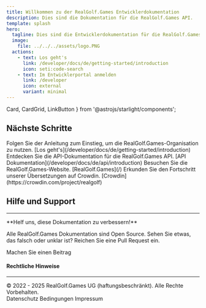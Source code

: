 ```yaml
---
title: Willkommen zu der RealGolf.Games Entwicklerdokumentation
description: Dies sind die Dokumentation für die RealGolf.Games API.
template: splash
hero:
  tagline: Dies sind die Entwicklerdokumentation für die RealGolf.Games API.
  image:
    file: ../../../assets/logo.PNG
  actions:
    - text: Los geht's
      link: /developer/docs/de/getting-started/introduction
      icon: seti:code-search
    - text: Im Entwicklerportal anmelden
      link: /developer
      icon: external
      variant: minimal
---
```


  Card,
  CardGrid,
  LinkButton
} from '@astrojs/starlight/components';

## Nächste Schritte

<CardGrid stagger>
  <Card title="Los geht's" icon="seti:code-search">
    Folgen Sie der Anleitung zum Einstieg, um die
    RealGolf.Games-Organisation zu nutzen. [Los
    geht's](/developer/docs/de/getting-started/introduction)
  </Card>
  <Card title="API" icon="open-book">
    Entdecken Sie die API-Dokumentation für die RealGolf.Games API.
    [API Dokumentation](/developer/docs/de/api/introduction)
  </Card>
  <Card title="RealGolf.Games" icon="external">
    Besuchen Sie die RealGolf.Games-Website. [RealGolf.Games](/)
  </Card>
  <Card title="Crowdin Translation" icon="translate">
    Erkunden Sie den Fortschritt unserer Übersetzungen auf Crowdin.
    [Crowdin](https://crowdin.com/project/realgolf)
  </Card>
</CardGrid>

## Hilfe und Support

---

<div className="docs-help-box">
**Helf uns, diese Dokumentation zu verbessern!**

Alle RealGolf.Games Dokumentation sind Open Source. Sehen Sie etwas, das falsch oder unklar ist? Reichen Sie eine Pull Request ein.

<LinkButton variant="primary" href="https://github.com/realgolfgames/docs " icon="pencil">
  Machen Sie einen Beitrag
</LinkButton>
</div>

#### Rechtliche Hinweise

---

<div className="docs-legal">
  © 2022 - 2025 RealGolf.Games UG (haftungsbeschränkt). Alle Rechte
  Vorbehalten. &nbsp;
  <div className="docs-legal-links">
    <LinkButton
      variant="minimal"
      href="/privacy"
      style={{
        padding: '0',
        margin: '0',
        marginBlock: '0',
        color: 'inherit',
        textDecoration: 'underline'
      }}
    >
      Datenschutz
    </LinkButton>
    <LinkButton
      variant="minimal"
      href="/terms"
      style={{
        padding: '0',
        margin: '0',
        marginBlock: '0',
        color: 'inherit',
        textDecoration: 'underline'
      }}
    >
      Bedingungen
    </LinkButton>
    <LinkButton
      variant="minimal"
      href="/imprint"
      style={{
        padding: '0',
        margin: '0',
        marginBlock: '0',
        color: 'inherit',
        textDecoration: 'underline'
      }}
    >
      Impressum
    </LinkButton>
  </div>
</div>
